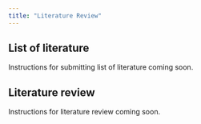 ```yaml
---
title: "Literature Review"
---
```


## List of literature

Instructions for submitting list of literature coming soon.


## Literature review

Instructions for literature review coming soon.


